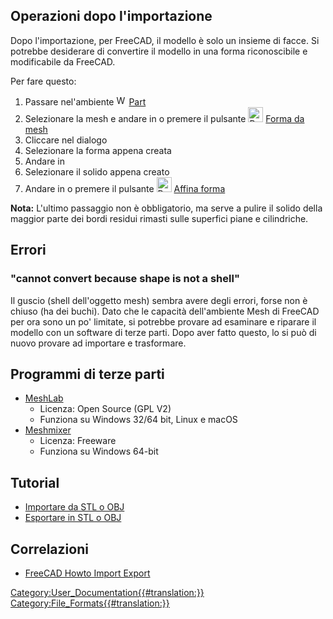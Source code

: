 <languages/>

{{TOCright}}

<span id="Post-Import"></span>
== Operazioni dopo l'importazione ==

Dopo l'importazione, per FreeCAD, il modello è solo un insieme di facce. Si potrebbe desiderare di convertire il modello in una forma riconoscibile e modificabile da FreeCAD.

Per fare questo:
# Passare nel'ambiente [[Image:Workbench_Part.svg|16px]] [[Part Workbench/it|Part]]
# Selezionare la mesh e andare in {{MenuCommand|Parte → [[Part_ShapeFromMesh/it|Crea forma da mesh]]}} o premere il pulsante [[Image:Part_ShapeFromMesh.svg|24px]] [[Part_ShapeFromMesh/it|Forma da mesh]]
# Cliccare {{Button|OK}} nel dialogo
# Selezionare la forma appena creata
# Andare in {{MenuCommand|Part → [[Part_MakeSolid/it|Converti in solido]]}}
# Selezionare il solido appena creato
# Andare in {{MenuCommand|Parte → [[Part_RefineShape/it|Affina forma]]}} o premere il pulsante [[Image:Part_RefineShape.svg|24px]] [[Part_RefineShape/it|Affina forma]]

'''Nota:''' L'ultimo passaggio non è obbligatorio, ma serve a pulire il solido della maggior parte dei bordi residui rimasti sulle superfici piane e cilindriche.

<span id="Errors"></span>
== Errori ==

=== "cannot convert because shape is not a shell" ===

Il guscio (shell dell'oggetto mesh) sembra avere degli errori, forse non è chiuso (ha dei buchi). Dato che le capacità dell'ambiente Mesh di FreeCAD per ora sono un po' limitate, si potrebbe provare ad esaminare e riparare il modello con un software di terze parti. Dopo aver fatto questo, lo si può di nuovo provare ad importare e trasformare.

<span id="Third_Party_Programs"></span>
== Programmi di terze parti ==

* [https://www.meshlab.net/ MeshLab]
** Licenza: Open Source (GPL V2)
** Funziona su Windows 32/64 bit, Linux e macOS
* [https://meshmixer.com/ Meshmixer]
** Licenza: Freeware
** Funziona su Windows 64-bit

<span id="Tutorials"></span>
==Tutorial==

* [[Import_from_STL_or_OBJ/it|Importare da STL o OBJ]]
* [[Export_to_STL_or_OBJ/it|Esportare in STL o OBJ]]

<span id="Related"></span>
==Correlazioni==

* [[FreeCAD Howto Import Export]]


[[Category:User_Documentation{{#translation:}}]]
[[Category:File_Formats{{#translation:}}]]